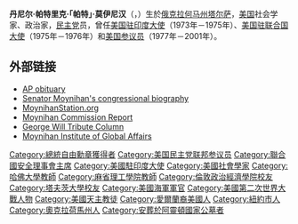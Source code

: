 {{noteTA
|1=zh-tw:莫尼漢;zh-cn:莫伊尼汉;
|2=zh-tw:傑拉德·福特;zh-cn:杰拉尔德·福特;zh-hk:謝拉特·福;
|3=zh-hant:勞埃德·本特森;zh-tw:勞合·班森;zh-hans:劳埃德·本特森;zh-hk:萊特·賓遜;
}}
{{Infobox senator
|name=Daniel Patrick Moynihan
|nationality = {{USA}}
|image name  = DanielPatrickMoynihan.jpg
|imagesize   = 150px
|jr/sr = 美國參議員
|state = [[紐約州|紐約州]]
|term_start = 1977年1月3日
|term_end = 2001年1月3日
|preceded = James L. Buckley
|succeeded = [[希拉里·罗德姆·克林顿|-{zh-cn:希拉里·克林顿; zh-hk:希拉莉·克林頓;zh-tw:希拉蕊·柯林頓; zh-sg:希拉莉·克林顿;}-]]
|order2=12th
|ambassador_from2 = 美國
|country2 = 聯合國
|term_start2 = 1975
|term_end2 = 1976
|president2 = [[杰拉尔德·福特|杰拉尔德·福特]]
|predecessor2 = John A. Scali
|successor2 = William W. Scranton
|order3 = 10th
|ambassador_from3 = 美國
|country3 = 印度
|term_start3 = 1973
|term_end3 = 1975
|president3 = [[理查德·尼克松|理查德·尼克松]]<br/>[[杰拉尔德·福特|杰拉尔德·福特]]
|predecessor3 = Kenneth Keating
|successor3 = [[威廉·薩克斯本|威廉·薩克斯本]]
|office4= 參議院財務委員會主席
|term_start4 = 1993
|term_end4 = 1995
|predecessor4 = [[勞埃德·本特森|勞埃德·本特森]]
|successor4 = Robert Packwood
|office5= 參議院環境公共事務委員會主席
|term_start5 = 1992
|term_end5 = 1993
|predecessor5 = [[Quentin_N._Burdick|Quentin N. Burdick]]
|successor5 = [[馬克斯·博卡斯|馬克斯·博卡斯]]
|birth_date = {{birth date|1927|3|16}}
|birth_place= {{USA}}[[俄克拉何马州|俄克拉何马州]][[塔尔萨_(俄克拉何马州)|塔尔萨]]
|death_date = {{death date and age|2003|3|26|1927|3|16}}
|death_place= {{USA}}[[華盛頓特區|華盛頓特區]]
|resting_place = [[阿靈頓國家公墓|阿靈頓國家公墓]]
|spouse = Elizabeth Moynihan
|profession = [[社会学家|社会学家]]<br />[[政治家|政治家]]
|party = [[民主黨_(美國)|民主黨]]
|religion = [[天主教|天主教]]
|alma_mater = [[Tufts_University|Tufts University]] (BA, MA, Ph.D)<br/>[[London_School_of_Economics|London School of Economics]]
|allegiance={{flag|United States of America|1912}}
|branch={{flag|United States Navy}} 
|serviceyears=1944–1947
|子女=[[莫拉·莫伊尼汉|莫拉·莫伊尼汉]]（女）
}}

'''丹尼尔·帕特里克·「帕特」·莫伊尼汉'''（{{lang-en|'''Daniel Patrick "Pat" Moynihan'''}}，{{bd|1927年|3月16日|2003年|3月26日|catIdx=Moynihan}}）生於[[俄克拉何马州|俄克拉何马州]][[塔尔萨_(俄克拉何马州)|塔尔萨]]，[[美国|美国]]社会学家、政治家，[[民主黨_(美國)|民主党]]员，曾任[[美国驻印度大使|美国驻印度大使]]（1973年－1975年）、[[美国驻联合国大使|美国驻联合国大使]]（1975年－1976年）和[[美国参议员|美国参议员]]（1977年－2001年）。

==外部链接==
*[http://www.cbsnews.com/stories/2003/03/27/politics/printable546301.shtml AP obituary]{{Wayback|url=http://www.cbsnews.com/stories/2003/03/27/politics/printable546301.shtml |date=20031221013724 }}
*[http://bioguide.congress.gov/scripts/biodisplay.pl?index=M001054 Senator Moynihan's congressional biography]{{Wayback|url=http://bioguide.congress.gov/scripts/biodisplay.pl?index=M001054 |date=20191215072340 }}
*[http://newpennstation.org/site MoynihanStation.org]{{Wayback|url=http://newpennstation.org/site |date=20161118200534 }}
*[http://www.fas.org/sgp/library/moynihan/index.html Moynihan Commission Report]{{Wayback|url=http://www.fas.org/sgp/library/moynihan/index.html |date=20201122213450 }}
*[http://www.townhall.com/columnists/GeorgeWill/2003/03/27/pat_moynihan,_rip George Will Tribute Column]{{Wayback|url=http://www.townhall.com/columnists/GeorgeWill/2003/03/27/pat_moynihan,_rip |date=20170207120338 }}
*[https://web.archive.org/web/20060221231144/http://www.maxwell.syr.edu/moynihan/default.html Moynihan Institute of Global Affairs]

{{start box}}
{{succession box|[[肯尼思·基廷|肯尼思·基廷]]|[[威廉·薩克斯本|威廉·薩克斯本]]|[[美国驻印度大使|美国驻印度大使]]|1973年－1975年}}
{{succession box|[[约翰·A·斯卡利|约翰·A·斯卡利]]|[[威廉·W·斯克兰顿|威廉·W·斯克兰顿]]|[[美国常驻联合国代表|美国常驻联合国代表]]|1975年－1976年}}
{{end box}}

{{美国常驻联合国代表}}
{{Gerald Ford cabinet}}
{{DEFAULTSORT:Moynihan, Daniel Patrick}}
{{Authority control}}
[[Category:總統自由勳章獲得者|Category:總統自由勳章獲得者]]
[[Category:美国民主党联邦参议员|Category:美国民主党联邦参议员]]
[[Category:聯合國安全理事會主席|Category:聯合國安全理事會主席]]
[[Category:美國駐印度大使|Category:美國駐印度大使]]
[[Category:美國社會學家|Category:美國社會學家]]
[[Category:哈佛大學教師|Category:哈佛大學教師]]
[[Category:麻省理工學院教師|Category:麻省理工學院教師]]
[[Category:倫敦政治經濟學院校友|Category:倫敦政治經濟學院校友]]
[[Category:塔夫茨大學校友|Category:塔夫茨大學校友]]
[[Category:美國海軍軍官|Category:美國海軍軍官]]
[[Category:美國第二次世界大戰人物|Category:美國第二次世界大戰人物]]
[[Category:美國天主教徒|Category:美國天主教徒]]
[[Category:愛爾蘭裔美國人|Category:愛爾蘭裔美國人]]
[[Category:紐約市人|Category:紐約市人]]
[[Category:奧克拉荷馬州人|Category:奧克拉荷馬州人]]
[[Category:安葬於阿靈頓國家公墓者|Category:安葬於阿靈頓國家公墓者]]
